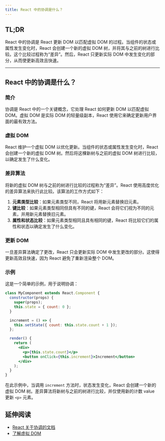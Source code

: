 ```yaml
---
title: React 中的协调是什么？
---
```


## TL;DR

React 中的协调是 React 更新 DOM 以匹配虚拟 DOM 的过程。当组件的状态或属性发生变化时，React 会创建一个新的虚拟 DOM 树，并将其与之前的树进行比较。这个比较过程称为“差异”。然后，React 只更新实际 DOM 中发生变化的部分，从而使更新高效且快速。

***

## React 中的协调是什么？

### 简介

协调是 React 中的一个关键概念，它处理 React 如何更新 DOM 以匹配虚拟 DOM。虚拟 DOM 是实际 DOM 的轻量级副本，React 使用它来确定更新用户界面的最有效方法。

### 虚拟 DOM

React 维护一个虚拟 DOM 以优化更新。当组件的状态或属性发生变化时，React 会创建一个新的虚拟 DOM 树。然后将这棵新树与之前的虚拟 DOM 树进行比较，以确定发生了什么变化。

### 差异算法

将新的虚拟 DOM 树与之前的树进行比较的过程称为“差异”。React 使用高度优化的差异算法来执行此比较。该算法的工作方式如下：

1. **元素类型比较**：如果元素类型不同，React 将用新元素替换旧元素。
2. **键比较**：如果元素类型相同但具有不同的键，React 会将它们视为不同的元素，并用新元素替换旧元素。
3. **属性和状态比较**：如果元素类型相同且具有相同的键，React 将比较它们的属性和状态以确定发生了什么变化。

### 更新 DOM

一旦差异算法确定了更改，React 只会更新实际 DOM 中发生更改的部分。这使得更新高效且快速，因为 React 避免了重新渲染整个 DOM。

### 示例

这是一个简单的示例，用于说明协调：

```jsx
class MyComponent extends React.Component {
  constructor(props) {
    super(props);
    this.state = { count: 0 };
  }

  increment = () => {
    this.setState({ count: this.state.count + 1 });
  };

  render() {
    return (
      <div>
        <p>{this.state.count}</p>
        <button onClick={this.increment}>Increment</button>
      </div>
    );
  }
}
```

在此示例中，当调用 `increment` 方法时，状态发生变化，React 会创建一个新的虚拟 DOM 树。差异算法将新树与之前的树进行比较，并仅使用新的计数 value 更新 `<p>` 元素。

## 延伸阅读

* [React 关于协调的文档](https://react.dev/learn/preserving-and-resetting-state)
* [了解虚拟 DOM](https://www.freecodecamp.org/news/what-is-the-virtual-dom-in-react/)
